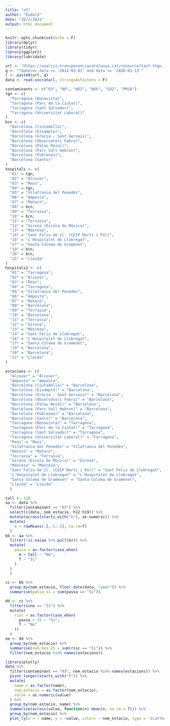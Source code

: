 ```yaml
---
title: "o3"
author: "Eudald"
date: "26/2/2021"
output: html_document
---
```


```r
knitr::opts_chunk$set(echo = F)
library(dplyr)
library(tidyr)
library(ggplot2)
library(lubridate)
```

```r
url <- "https://analisi.transparenciacatalunya.cat/resource/tasf-thgu.json"
q <- "?$where= data >= '2014-01-01' and data <= '2020-03-13'"
l <- paste0(url, q)
data <- read.socrata(l, stringsAsFactors = F)
```

```r
contaminants <- c("O3", "NO", "NO2", "NOX", "SO2", "PM10")
tgn <- c(
  "Tarragona (Bonavista)",
  "Tarragona (Parc de la Ciutat)",
  "Tarragona (Sant Salvador)",
  "Tarragona (Universitat Laboral)"
)
bcn <- c(
  "Barcelona (Ciutadella)",
  "Barcelona (Eixample)",
  "Barcelona (Gràcia - Sant Gervasi)",
  "Barcelona (Observatori Fabra)",
  "Barcelona (Palau Reial)",
  "Barcelona (Parc Vall Hebron)",
  "Barcelona (Poblenou)",
  "Barcelona (Sants)"
)
hospitals <- c(
  "01" = tgn,
  "02" = "Alcover",
  "03" = "Reus",
  "04" = tgn,
  "05" = "Vilafranca del Penedès",
  "06" = "Amposta",
  "07" = "Mataró",
  "08" = bcn,
  "09" = "Terrassa",
  "10" = bcn,
  "11" = "Terrassa",
  "12" = "Girona (Escola de Música)",
  "13" = "Manresa",
  "14" = "Sant Feliu de Ll. (CEIP Marti i Pol)",
  "16" = "L'Hospitalet de Llobregat",
  "17" = "Santa Coloma de Gramenet",
  "19" = bcn,
  "20" = bcn,
  "21" = "Lleida"
)
hospitals2 <- c(
  "01" = "Tarragona",
  "02" = "Alcover",
  "03" = "Reus",
  "04" = "Tarragona",
  "05" = "Vilafranca del Penedès",
  "06" = "Amposta",
  "07" = "Mataró",
  "08" = "Barcelona",
  "09" = "Terrassa",
  "10" = "Barcelona",
  "11" = "Terrassa",
  "12" = "Girona",
  "13" = "Manresa",
  "14" = "Sant Feliu de Llobregat",
  "16" = "L'Hospitalet de Llobregat",
  "17" = "Santa Coloma de Gramenet",
  "19" = "Barcelona",
  "20" = "Barcelona",
  "21" = "Lleida"
)
```

```r
estacions <- c(
  "Alcover" = "Alcover", 
  "Amposta" = "Amposta",
  "Barcelona (Ciutadella)" = "Barcelona",
  "Barcelona (Eixample)" = "Barcelona",
  "Barcelona (Gràcia - Sant Gervasi)" = "Barcelona",
  "Barcelona (Observatori Fabra)" = "Barcelona",
  "Barcelona (Palau Reial)" = "Barcelona",
  "Barcelona (Parc Vall Hebron)" = "Barcelona",
  "Barcelona (Poblenou)" = "Barcelona",
  "Barcelona (Sants)" = "Barcelona",
  "Tarragona (Bonavista)" = "Tarragona",
  "Tarragona (Parc de la Ciutat)" = "Tarragona",
  "Tarragona (Sant Salvador)" = "Tarragona",
  "Tarragona (Universitat Laboral)" = "Tarragona",
  "Reus" = "Reus",
  "Vilafranca del Penedès" = "Vilafranca del Penedès",
  "Mataró" = "Mataró",
  "Terrassa" = "Terrassa",
  "Girona (Escola de Música)" = "Girona",
  "Manresa" = "Manresa",
  "Sant Feliu de Ll. (CEIP Marti i Pol)" = "Sant Feliu de Llobregat",
  "L'Hospitalet de Llobregat" = "L'Hospitalet de Llobregat",
  "Santa Coloma de Gramenet" = "Santa Coloma de Gramenet",
  "Lleida" = "Lleida"
  )
```

```r
tall <- 120
aa <- data %>% 
  filter(contaminant == "O3") %>%
  select(c(data, nom_estacio, h12:h19)) %>%
  mutate(across(starts_with("h"), as.numeric)) %>%
  mutate(
    m = rowMeans(.[,-1:-2], na.rm=T)
  )
bb <- aa %>% 
  filter(!is.na(aa %>% pull(m))) %>%
  mutate(
    passa = as.factor(case_when(
      m < tall ~ "No",
      T ~ "Sí"
    )
  )
  )

cc <- bb %>%
  group_by(nom_estacio, floor_date(data, "year")) %>%
  summarise(passa_si = sum(passa == "Sí"))

dd <- cc %>% 
  filter(sino == "Sí") %>%
  mutate(
    risc = as.factor(case_when(
      passa > 25 ~ "Sí",
      T ~ "No"
    ))
  )
ee <- dd %>% 
  group_by(nom_estacio) %>%
  summarise(num_mes_25 = sum(risc == "Sí")) %>%
  filter(nom_estacio %in% names(estacions))
```

```r
library(plotly)
data %>% 
  filter(contaminant == "O3", nom_estacio %in% names(estacions)) %>%
  pivot_longer(starts_with("h")) %>%
  mutate(
    name = as.factor(name),
    nom_estacio = as.factor(nom_estacio),
    value = as.numeric(value)
  ) %>% 
  group_by(nom_estacio, name) %>%
  summarise(across(value, function(x) mean(x, na.rm = T))) %>%
  group_by(nom_estacio) %>%
  plot_ly(x = ~ name, y = ~value, color= ~ nom_estacio, type = 'scatter', mode = 'lines')
```

```r

```

